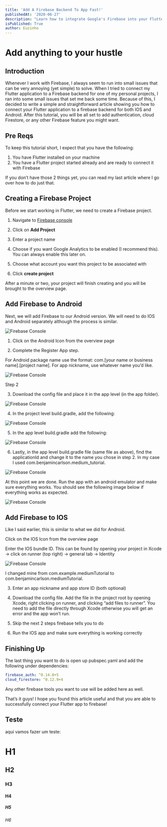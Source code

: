 ```yaml
---
title: 'Add A Firebase Backend To App Fast!'
publishedAt: '2020-06-27'
description: "Learn how to integrate Google's Firebase into your Flutter App."
isPublished: True
author: Euzinho
---
```

# Add anything to your hustle
## Introduction

Whenever I work with Firebase, I always seem to run into small issues that can be very annoying (yet simple) to solve. When I tried to connect my Flutter application to a Firebase backend for one of my personal projects, I ran into some small issues that set me back some time. Because of this, I decided to write a simple and straightforward article showing you how to connect your Flutter application to a firebase backend for both IOS and Android. After this tutorial, you will be all set to add authentication, cloud Firestore, or any other Firebase feature you might want.

## Pre Reqs

To keep this tutorial short, I expect that you have the following:

1. You have Flutter installed on your machine
2. You have a Flutter project started already and are ready to connect it with Firebase

If you don’t have those 2 things yet, you can read my last article where I go over how to do just that.

## Creating a Firebase Project

Before we start working in Flutter, we need to create a Firebase project.

1. Navigate to [Firebase console](https://cap.img.pmdstatic.net/fit/http.3A.2F.2Fprd2-bone-image.2Es3-website-eu-west-1.2Eamazonaws.2Ecom.2Fcap.2F2018.2F04.2F24.2Fc63f06c3-4035-4064-968c-5c265655cad4.2Ejpeg/1200x630/background-color/ffffff/quality/70/cr/wqkgRGF2aWQgU2xhdGVyIC8gV2lraW1lZGlhIENvbW1vbnMgLyBDQVBJVEFM/selfie-monkey-le-verdict-ahurissant-qui-refuse-daccorder-des-droits-dauteur-a-un-singe-1284699.jpg)

2. Click on **Add Project**

3. Enter a project name

4. Choose if you want Google Analytics to be enabled (I recommend this). You can always enable this later on.

5. Choose what account you want this project to be associated with

6. Click **create project**

After a minute or two, your project will finish creating and you will be brought to the overview page.

## Add Firebase to Android

Next, we will add Firebase to our Android version. We will need to do IOS and Android separately although the process is similar.

![Firebase Console](https://images.theconversation.com/files/370884/original/file-20201123-23-1y2ibtb.jpg?ixlib=rb-1.1.0&rect=0%2C634%2C3635%2C1814&q=45&auto=format&w=668&h=324&fit=crop)

1. Click on the Android Icon from the overview page

2. Complete the Register App step.

For Android package name use the format: com.[your name or business name].[project name]. For app nickname, use whatever name you’d like.

![Firebase Console](https://images.theconversation.com/files/370884/original/file-20201123-23-1y2ibtb.jpg?ixlib=rb-1.1.0&rect=0%2C634%2C3635%2C1814&q=45&auto=format&w=668&h=324&fit=crop)

Step 2

3. Download the config file and place it in the app level (in the app folder).

![Firebase Console](https://images.theconversation.com/files/370884/original/file-20201123-23-1y2ibtb.jpg?ixlib=rb-1.1.0&rect=0%2C634%2C3635%2C1814&q=45&auto=format&w=668&h=324&fit=crop)

4. In the project level build.gradle, add the following:

![Firebase Console](https://images.theconversation.com/files/370884/original/file-20201123-23-1y2ibtb.jpg?ixlib=rb-1.1.0&rect=0%2C634%2C3635%2C1814&q=45&auto=format&w=668&h=324&fit=crop)

5. In the app level build.gradle add the following:

![Firebase Console](https://images.theconversation.com/files/370884/original/file-20201123-23-1y2ibtb.jpg?ixlib=rb-1.1.0&rect=0%2C634%2C3635%2C1814&q=45&auto=format&w=668&h=324&fit=crop)

6. Lastly, in the app level build.gradle file (same file as above), find the applicationId and change it to the name you chose in step 2. In my case I used com.benjamincarlson.medium_tutorial.

![Firebase Console](https://images.theconversation.com/files/370884/original/file-20201123-23-1y2ibtb.jpg?ixlib=rb-1.1.0&rect=0%2C634%2C3635%2C1814&q=45&auto=format&w=668&h=324&fit=crop)

At this point we are done. Run the app with an android emulator and make sure everything works. You should see the following image below if everything works as expected.

![Firebase Console](https://images.theconversation.com/files/370884/original/file-20201123-23-1y2ibtb.jpg?ixlib=rb-1.1.0&rect=0%2C634%2C3635%2C1814&q=45&auto=format&w=668&h=324&fit=crop)

## Add Firebase to IOS

Like I said earlier, this is similar to what we did for Android.

Click on the IOS Icon from the overview page

Enter the IOS bundle ID. This can be found by opening your project in Xcode -> click on runner (top right) -> general tab -> Identity

![Firebase Console](https://cap.img.pmdstatic.net/fit/http.3A.2F.2Fprd2-bone-image.2Es3-website-eu-west-1.2Eamazonaws.2Ecom.2Fcap.2F2018.2F04.2F24.2Fc63f06c3-4035-4064-968c-5c265655cad4.2Ejpeg/1200x630/background-color/ffffff/quality/70/cr/wqkgRGF2aWQgU2xhdGVyIC8gV2lraW1lZGlhIENvbW1vbnMgLyBDQVBJVEFM/selfie-monkey-le-verdict-ahurissant-qui-refuse-daccorder-des-droits-dauteur-a-un-singe-1284699.jpg)

I changed mine from com.example.mediumTutorial to com.benjamincarlson.mediumTutorial.

3. Enter an app nickname and app store ID (both optional)

4. Download the config file. Add the file in the project root by opening Xcode, right clicking on runner, and clicking “add files to runner”. You need to add the file directly through Xcode otherwise you will get an error and the app won’t run.

5. Skip the next 2 steps firebase tells you to do

6. Run the IOS app and make sure everything is working correctly

## Finishing Up

The last thing you want to do is open up pubspec.yaml and add the following under dependencies:

```dart:pubspec.yaml
firebase_auth: ^0.14.0+5
cloud_firestore: ^0.12.9+4
```

Any other firebase tools you want to use will be added here as well.

That’s it guys! I hope you found this article useful and that you are able to successfully connect your Flutter app to firebase!

## Teste

aqui vamos fazer um teste:

# H1

## H2

### H3

#### H4 

##### H5

###### H6



